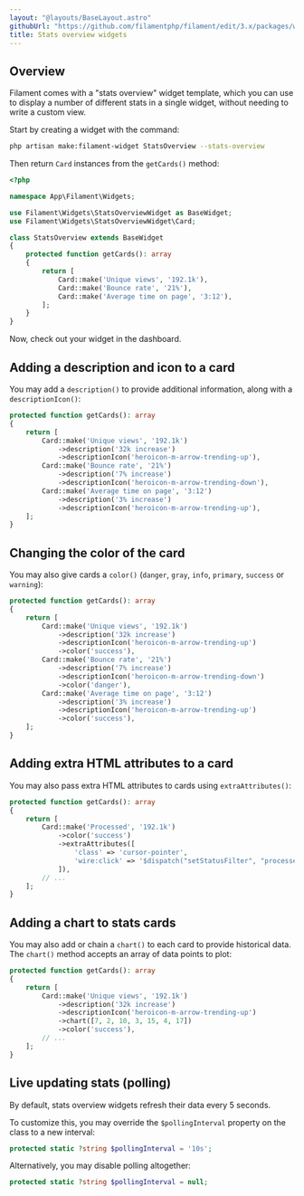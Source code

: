 ```yaml
---
layout: "@layouts/BaseLayout.astro"
githubUrl: "https://github.com/filamentphp/filament/edit/3.x/packages/widgets/docs/02-stats-overview.md"
title: Stats overview widgets
---
```


## Overview

Filament comes with a "stats overview" widget template, which you can use to display a number of different stats in a single widget, without needing to write a custom view.

Start by creating a widget with the command:

```bash
php artisan make:filament-widget StatsOverview --stats-overview
```

Then return `Card` instances from the `getCards()` method:

```php
<?php

namespace App\Filament\Widgets;

use Filament\Widgets\StatsOverviewWidget as BaseWidget;
use Filament\Widgets\StatsOverviewWidget\Card;

class StatsOverview extends BaseWidget
{
    protected function getCards(): array
    {
        return [
            Card::make('Unique views', '192.1k'),
            Card::make('Bounce rate', '21%'),
            Card::make('Average time on page', '3:12'),
        ];
    }
}
```

Now, check out your widget in the dashboard.

## Adding a description and icon to a card

You may add a `description()` to provide additional information, along with a `descriptionIcon()`:

```php
protected function getCards(): array
{
    return [
        Card::make('Unique views', '192.1k')
            ->description('32k increase')
            ->descriptionIcon('heroicon-m-arrow-trending-up'),
        Card::make('Bounce rate', '21%')
            ->description('7% increase')
            ->descriptionIcon('heroicon-m-arrow-trending-down'),
        Card::make('Average time on page', '3:12')
            ->description('3% increase')
            ->descriptionIcon('heroicon-m-arrow-trending-up'),
    ];
}
```

## Changing the color of the card

You may also give cards a `color()` (`danger`, `gray`, `info`, `primary`, `success` or `warning`):

```php
protected function getCards(): array
{
    return [
        Card::make('Unique views', '192.1k')
            ->description('32k increase')
            ->descriptionIcon('heroicon-m-arrow-trending-up')
            ->color('success'),
        Card::make('Bounce rate', '21%')
            ->description('7% increase')
            ->descriptionIcon('heroicon-m-arrow-trending-down')
            ->color('danger'),
        Card::make('Average time on page', '3:12')
            ->description('3% increase')
            ->descriptionIcon('heroicon-m-arrow-trending-up')
            ->color('success'),
    ];
}
```

## Adding extra HTML attributes to a card

You may also pass extra HTML attributes to cards using `extraAttributes()`:

```php
protected function getCards(): array
{
    return [
        Card::make('Processed', '192.1k')
            ->color('success')
            ->extraAttributes([
                'class' => 'cursor-pointer',
                'wire:click' => '$dispatch("setStatusFilter", "processed")',
            ]),
        // ...
    ];
}
```

## Adding a chart to stats cards

You may also add or chain a `chart()` to each card to provide historical data. The `chart()` method accepts an array of data points to plot:

```php
protected function getCards(): array
{
    return [
        Card::make('Unique views', '192.1k')
            ->description('32k increase')
            ->descriptionIcon('heroicon-m-arrow-trending-up')
            ->chart([7, 2, 10, 3, 15, 4, 17])
            ->color('success'),
        // ...
    ];
}
```

## Live updating stats (polling)

By default, stats overview widgets refresh their data every 5 seconds.

To customize this, you may override the `$pollingInterval` property on the class to a new interval:

```php
protected static ?string $pollingInterval = '10s';
```

Alternatively, you may disable polling altogether:

```php
protected static ?string $pollingInterval = null;
```
